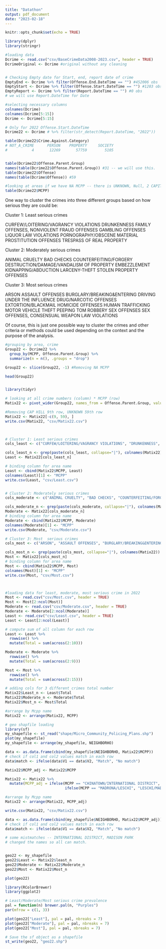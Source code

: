 ```yaml
---
title: "Datathon"
output: pdf_document
date: "2023-02-18"
---
```


```r
knitr::opts_chunk$set(echo = TRUE)
```

```r
library(dplyr)
library(stringr)

#loading data
Dcrime <- read.csv("csv/BaseCrimeData2008-2023.csv", header = TRUE)
DcrimeOriginal <- Dcrime #original without any cleaning


# Checking Empty date for Start, end, report date of crime
EmptyEnd <- Dcrime %>% filter(Offense.End.DateTime == "") #452006 obs
EmptyStart <- Dcrime %>% filter(Offense.Start.DateTime == "") #1203 obs
EmptyReport <- Dcrime %>% filter(Report.DateTime == "") #0 obs
# we will use Report.DateTime for Date

#selecting necessary columns
colnames(Dcrime)
colnames(Dcrime[5:15])
Dcrime <- Dcrime[5:15]

# Only for 2022 Offense.Start.DateTime
Dcrime22 <- Dcrime # %>% filter(str_detect(Report.DateTime, "2022"))

table(Dcrime22$Crime.Against.Category)
# NOT_A_CRIME      PERSON    PROPERTY     SOCIETY 
#           4       12269       57759        5105 


table(Dcrime22$Offense.Parent.Group)
names(table(Dcrime22$Offense.Parent.Group)) #31 -- we will use this.
table(Dcrime22$Offense)
names(table(Dcrime$Offense)) #59

#looking at areas if we have NA MCPP -- there is UNKNOWN, Null, 2 CAPITOL HILL  
table(Dcrime22$MCPP)
```

One way to cluster the crimes into three different groups based on how serious they are could be:

Cluster 1: Least serious crimes

CURFEW/LOITERING/VAGRANCY VIOLATIONS
DRUNKENNESS
FAMILY OFFENSES, NONVIOLENT
FRAUD OFFENSES
GAMBLING OFFENSES
LIQUOR LAW VIOLATIONS
PORNOGRAPHY/OBSCENE MATERIAL
PROSTITUTION OFFENSES
TRESPASS OF REAL PROPERTY


Cluster 2: Moderately serious crimes

ANIMAL CRUELTY
BAD CHECKS
COUNTERFEITING/FORGERY
DESTRUCTION/DAMAGE/VANDALISM OF PROPERTY
EMBEZZLEMENT
KIDNAPPING/ABDUCTION
LARCENY-THEFT
STOLEN PROPERTY OFFENSES


Cluster 3: Most serious crimes

ARSON
ASSAULT OFFENSES
BURGLARY/BREAKING&ENTERING
DRIVING UNDER THE INFLUENCE
DRUG/NARCOTIC OFFENSES
EXTORTION/BLACKMAIL
HOMICIDE OFFENSES
HUMAN TRAFFICKING
MOTOR VEHICLE THEFT
PEEPING TOM
ROBBERY
SEX OFFENSES
SEX OFFENSES, CONSENSUAL
WEAPON LAW VIOLATIONS

Of course, this is just one possible way to cluster the crimes and other criteria or methods could be used depending on the context and the purpose of the analysis.


```r

#grouping by area, crime
Group22 <- Dcrime22 %>% 
  group_by(MCPP, Offense.Parent.Group) %>% 
  summarize(n = n(), .groups = "drop")

Group22 <- slice(Group22, -1) #Removing NA MCPP

head(Group22)


library(tidyr)

# looking at all crime numbers (column) * MCPP (row)
Matix22 <- pivot_wider(Group22, names_from = Offense.Parent.Group, values_from = n, values_fill = 0) 

#Removing CAP HILL 9th row, UNKNOWN 59th row
Matix22 <- Matix22[-c(9, 59), ]
write.csv(Matix22, "csv/Matix22.csv")
 


# Cluster 1: Least serious crimes
cols_least <- c("CURFEW/LOITERING/VAGRANCY VIOLATIONS", "DRUNKENNESS", "FAMILY OFFENSES, NONVIOLENT", "FRAUD OFFENSES", "GAMBLING OFFENSES", "LIQUOR LAW VIOLATIONS", "PORNOGRAPHY/OBSCENE MATERIAL", "PROSTITUTION OFFENSES", "TRESPASS OF REAL PROPERTY")

cols_least_n <- grep(paste(cols_least, collapse="|"), colnames(Matix22)) 
Least <- Matix22[cols_least_n]

# binding column for area name
Least <- cbind(Matix22$MCPP, Least)
colnames(Least)[1] <- "MCPP"
write.csv(Least, "csv/Least.csv")


# Cluster 2: Moderately serious crimes
cols_moderate <- c("ANIMAL CRUELTY", "BAD CHECKS", "COUNTERFEITING/FORGERY", "DESTRUCTION/DAMAGE/VANDALISM OF PROPERTY", "EMBEZZLEMENT", "KIDNAPPING/ABDUCTION", "LARCENY-THEFT", "STOLEN PROPERTY OFFENSES")

cols_moderate_n <- grep(paste(cols_moderate, collapse="|"), colnames(Matix22)) 
Moderate <- Matix22[cols_moderate_n]
# binding column for area name
Moderate <- cbind(Matix22$MCPP, Moderate)
colnames(Moderate)[1] <- "MCPP"
write.csv(Moderate, "csv/Moderate.csv")

# Cluster 3: Most  serious crimes
cols_most <- c("ARSON", "ASSAULT OFFENSES", "BURGLARY/BREAKING&ENTERING", "DRIVING UNDER THE INFLUENCE", "DRUG/NARCOTIC OFFENSES", "EXTORTION/BLACKMAIL", "HOMICIDE OFFENSES", "HUMAN TRAFFICKING", "MOTOR VEHICLE THEFT", "PEEPING TOM", "ROBBERY", "SEX OFFENSES", "SEX OFFENSES, CONSENSUAL", "WEAPON LAW VIOLATIONS")

cols_most_n <- grep(paste(cols_most, collapse="|"), colnames(Matix22)) 
Most <- Matix22[cols_most_n]
# binding column for area name
Most <- cbind(Matix22$MCPP, Most)
colnames(Most)[1] <- "MCPP"
write.csv(Most, "csv/Most.csv")



#loading data for least, moderate, most serious crime in 2022
Most <- read.csv("csv/Most.csv", header = TRUE)
Most <- Most[2:ncol(Most)]
Moderate <- read.csv("csv/Moderate.csv", header = TRUE)
Moderate <- Moderate[2:ncol(Moderate)]
Least <- read.csv("csv/Least.csv", header = TRUE)
Least <- Least[2:ncol(Least)]

# compute sum of all column for each row
Least <- Least %>% 
  rowwise() %>% 
  mutate(Total = sum(across(2:10)))

Moderate <- Moderate %>% 
  rowwise() %>% 
  mutate(Total = sum(across(2:9)))

Most <- Most %>% 
  rowwise() %>% 
  mutate(Total = sum(across(2:15)))

# adding cols for 3 different crimes total number
Matix22$Least_n <- Least$Total
Matix22$Moderate_n <- Moderate$Total
Matix22$Most_n <- Most$Total

#arrange by Mcpp name
Matix22 <- arrange(Matix22, MCPP)

# geo shapfile loading
library(sf)
my_shapefile <- st_read("shape/Micro_Community_Policing_Plans.shp")
plot(my_shapefile)
my_shapefile <- arrange(my_shapefile, NEIGHBORHO)

data <- as.data.frame(cbind(my_shapefile$NEIGHBORHO, Matix22$MCPP))
# check if col1 and col2 values match in each row
data$match <- ifelse(data$V1 == data$V2, "Match", "No match")

Matix22$MCPP_adj <- Matix22$MCPP

Matix22 <- Matix22 %>% 
  mutate(MCPP_adj = ifelse(MCPP == "CHINATOWN/INTERNATIONAL DISTRICT", "INTERNATIONAL DISTRICT",
                           ifelse(MCPP == "MADRONA/LESCHI", "LESCHI/MADRONA", MCPP_adj)))

#arrange by Mcpp name
Matix22 <- arrange(Matix22, MCPP_adj)

write.csv(Matix22, "csv/Matix22.csv")

data <- as.data.frame(cbind(my_shapefile$NEIGHBORHO, Matix22$MCPP_adj))
# check if col1 and col2 values match in each row
data$match <- ifelse(data$V1 == data$V2, "Match", "No match")

# some mistmatches -- INTERNATIONAL DISTRICT, MADISON PARK
# changed the names so all can match.


geo22 <- my_shapefile
geo22$Least <- Matix22$least_n
geo22$Moderate <- Matix22$Moderate_n
geo22$Most <- Matix22$Most_n

plot(geo22)

library(RColorBrewer)
library(ggplot2)

# Least/Moderate/Most serious crime prevalence 
pal = function(n) brewer.pal(n, "Purples")
par(mfrow = c(1, 3))

plot(geo22["Least"], pal = pal, nbreaks = 7)
plot(geo22["Moderate"], pal = pal, nbreaks = 7)
plot(geo22["Most"], pal = pal, nbreaks = 7)

# Save the sf object as a shapefile
st_write(geo22, "geo22.shp")

```












